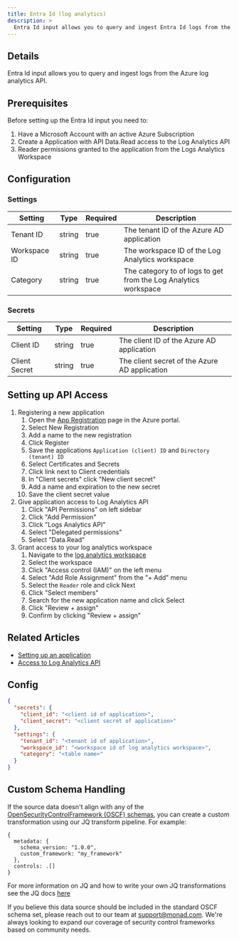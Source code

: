```yaml
---
title: Entra Id (log analytics)
description: >
  Entra Id input allows you to query and ingest Entra Id logs from the Azure log analytics API.
---
```


## Details

 Entra Id input allows you to query and ingest logs from the Azure log analytics API.

## Prerequisites

Before setting up the Entra Id input you need to:

1. Have a Microsoft Account with an active Azure Subscription
2. Create a Application with API Data.Read access to the Log Analytics API
3. Reader permissions granted to the application from the Logs Analytics Workspace

## Configuration

### Settings

| Setting | Type | Required | Description |
|---------|------|----------|-------------|
| Tenant ID | string | true | The tenant ID of the Azure AD application |
| Workspace ID | string | true | The workspace ID of the Log Analytics workspace |
| Category | string | true | The category to of logs to get from the Log Analytics workspace |

### Secrets

| Setting | Type | Required | Description |
|---------|------|----------|-------------|
| Client ID | string | true | The client ID of the Azure AD application |
| Client Secret | string | true | The client secret of the Azure AD application |

## Setting up API Access

1. Registering a new application
    1. Open the [App Registration](https://portal.azure.com/#view/Microsoft_AAD_RegisteredApps/ApplicationsListBlade) page in the Azure portal.
    2. Select New Registration
    3. Add a name to the new registration
    4. Click Register
    5. Save the applications `Application (client) ID` and `Directory (tenant) ID`
    6. Select Certificates and Secrets
    7. Click link next to Client credentials
    8. In "Client secrets" click "New client secret"
    9. Add a name and expiration to the new secret
    10. Save the client secret value
2. Give application access to Log Analytics API
    1. Click "API Permissions" on left sidebar
    2. Click "Add Permission"
    3. Click "Logs Analytics API"
    4. Select "Delegated permissions"
    5. Select "Data.Read"
3. Grant access to your log analytics workspace
    1. Navigate to the [log analytics workspace](https://portal.azure.com/#view/HubsExtension/BrowseResource/resourceType/Microsoft.OperationalInsights%2Fworkspaces)
    2. Select the workspace
    3. Click "Access control (IAM)" on the left menu
    4. Select "Add Role Assignment" from the "+ Add" menu
    5. Select the `Reader` role and click Next
    6. Click "Select members"
    7. Search for the new application name and click Select
    8. Click "Review + assign"
    9. Confirm by clicking "Review + assign"

## Related Articles

- [Setting up an application](https://learn.microsoft.com/en-us/azure/azure-monitor/logs/api/register-app-for-token?tabs=portal)
- [Access to Log Analytics API](https://learn.microsoft.com/en-us/azure/azure-monitor/logs/api/access-api?tabs=rest)

## Config

```json
{
  "secrets": {
    "client_id": "<client id of application>",
    "client_secret": "<client secret of application>"
  },
  "settings": {
    "tenant_id": "<tenant id of application>",
    "workspace_id": "<workspace id of log analytics workspace>",
    "category": "<table name>"
  }
}
```

## Custom Schema Handling

If the source data doesn't align with any of the [OpenSecurityControlFramework (OSCF) schemas](https://github.com/ocsf), you can create a custom transformation using our JQ transform pipeline. For example:

```jq
{
  metadata: {
    schema_version: "1.0.0",
    custom_framework: "my_framework"
  },
  controls: .[]
}
```

For more information on JQ and how to write your own JQ transformations see the JQ docs [here](https://jqlang.github.io/jq/)

If you believe this data source should be included in the standard OSCF schema set, please reach out to our team at [support@monad.com](mailto:support@monad.com). We're always looking to expand our coverage of security control frameworks based on community needs.

